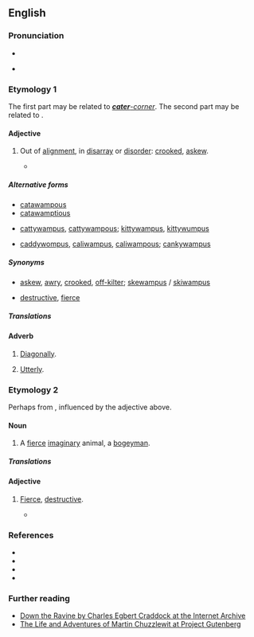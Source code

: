 ==English==
{{was wotd|2009|September|7}}

===Pronunciation===
* {{audio|en|LL-Q1860 (eng)-Vealhurl-catawampus.wav|Audio (RP)}}
* {{a|US}} {{IPA|en|/ˌkætəˈwɑmpəs/|/ˈkætəwɑmpəs/}}

===Etymology 1===
The first part may be related to ''[[cater-corner|'''cater'''-corner]]''. The second part may be related to {{m|en|wampish||wriggle, twist about like a fish}}.

====Adjective====
{{en-adj}}

# {{lb|en|US}} Out of [[alignment]], in [[disarray]] or [[disorder]]: [[crooked]], [[askew]].
#* {{quote-text|en|year=1885|author=Charles Egbert Craddock|title=Down the Ravine|passage="Waal, I noticed ez the aidge o' one o' them boards war sot sorter '''catawampus''', ...".}}

=====Alternative forms=====
* [[catawampous]]
* [[catawamptious]]
* {{q|influenced by ''cat'', ''catty'', ''kitty''}} [[cattywampus]], [[cattywampous]]; [[kittywampus]], [[kittywumpus]]
* {{q|with other initial elements}} [[caddywompus]], [[caliwampus]], [[caliwampous]]; [[cankywampus]]

=====Synonyms=====
* {{sense|out of alignment}} [[askew]], [[awry]], [[crooked]], [[off-kilter]]; [[skewampus]] / [[skiwampus]]
* {{sense|fierce, destructive}} [[destructive]], [[fierce]]

=====Translations=====
{{trans-top|out of alignment, crooked, cater-corner}}
{{trans-mid}}
{{trans-bottom}}

{{trans-top|fierce, destructive}}
{{trans-mid}}
{{trans-bottom}}

====Adverb====
{{en-adv}}

# {{lb|en|US}} [[diagonally|Diagonally]].
# {{lb|en|US}} [[utterly|Utterly]].

===Etymology 2===
Perhaps from {{m|en|catamount||cougar, puma, lynx}}, influenced by the adjective above.

====Noun====
{{en-noun}}

# {{lb|en|US}} A [[fierce]] [[imaginary]] animal, a [[bogeyman]].

=====Translations=====
{{trans-top|fierce imaginary animal}}
{{trans-mid}}
{{trans-bottom}}

====Adjective====
{{en-adj}}

# {{lb|en|US}} [[fierce|Fierce]], [[destructive]].
#* {{quote-text|en|year=1844|author={{w|Charles Dickens}}|title=The Life and Adventures of Martin Chuzzlewit|chapter=21|passage=There air some '''catawampous''' chawers in the small way too, as graze upon a human pretty strong; but don't mind them, they're company.}}

===References===
* {{R:HDAS_A-G}}
* {{R:DARE A-C}}
* {{R:The Routledge Dictionary of Historical Slang}}
* {{R:Mrs Byrne's Dictionary}}

===Further reading===
* [http://www.archive.org/details/downtheravine00cradrich Down the Ravine by Charles Egbert Craddock at the Internet Archive]
* [http://www.gutenberg.org/etext/968 The Life and Adventures of Martin Chuzzlewit at Project Gutenberg]
